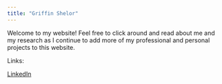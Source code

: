 ```yaml
---
title: "Griffin Shelor"
---
```


Welcome to my website! Feel free to click around and read about me and my research as I continue to add more of my professional and personal projects to this website.

Links:

[LinkedIn](https://www.linkedin.com/in/griffinshelor/)
